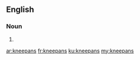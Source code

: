 ==English==

===Noun===
{{head|en|plural}}

# {{plural of|kneepan|lang=en|nocat=1}}

[[ar:kneepans]]
[[fr:kneepans]]
[[ku:kneepans]]
[[my:kneepans]]